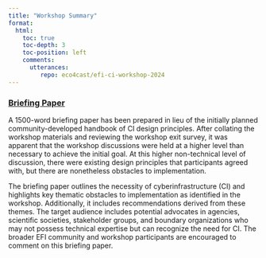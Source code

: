 ```yaml
---
title: "Workshop Summary"
format:
  html:
    toc: true
    toc-depth: 3
    toc-position: left
    comments:
      utterances:
         repo: eco4cast/efi-ci-workshop-2024
---
```


<!-- Commenting out given current vibes of U.S. fed gov't  -->
<!-- ## Workshop Summary Documents -->

<!-- ### [Workshop Summary](summary.qmd) -->
<!-- The workshop's agenda was crafted to cover essential CI design topics recommended by the organizing committee for inclusion in the handbook and to gather valuable input from attendees. Throughout the workshop, we documented the presentations, breakout sessions, and plenary discussions meticulously through detailed notes and audio recording transcripts. These materials were subsequently reviewed and refined to ensure clarity and accuracy in preparation for summarization. -->

<!-- Each workshop session was summarized with the assistance of a Large Language Model AI specifically Claude 3 Opus. We provided the AI with the workshop's annotated agenda, transcripts of audio recordings, presentation slides, and notes along with specific instructions to generate detailed summaries. These instructions were iteratively fine-tuned to ensure the summaries met our standards. Finally, we carefully reviewed the summaries to ensure they accurately reflected the workshop's discussions. Special attention was given to common themes emerging from the breakout sessions which required deeper interpretation and analysis. The collation of those notes can be found in the following document which the community and workshop participants are encouraged to comment on. -->

### [Briefing Paper](brief.qmd) <!-- Link to the briefing paper -->

A 1500-word briefing paper has been prepared in lieu of the initially planned community-developed handbook of CI design principles. After collating the workshop materials and reviewing the workshop exit survey, it was apparent that the workshop discussions were held at a higher level than necessary to achieve the initial goal. At this higher non-technical level of discussion, there were existing design principles that participants agreed with, but there are nonetheless obstacles to implementation.

The briefing paper outlines the necessity of cyberinfrastructure (CI) and highlights key thematic obstacles to implementation as identified in the workshop. Additionally, it includes recommendations derived from these themes. The target audience includes potential advocates in agencies, scientific societies, stakeholder groups, and boundary organizations who may not possess technical expertise but can recognize the need for CI. The broader EFI community and workshop participants are encouraged to comment on this briefing paper.